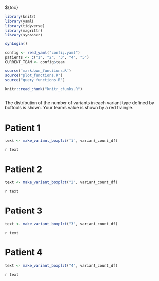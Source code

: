 ${toc}

```r
library(knitr)
library(yaml)
library(tidyverse)
library(magrittr)
library(synapser)

synLogin()

config <- read_yaml("config.yaml")
patients <- c("1", "2", "3", "4", "5")
CURRENT_TEAM <- config$team

source("markdown_functions.R")
source("plot_functions.R")
source("query_functions.R")

knitr::read_chunk("knitr_chunks.R")

```

```r
```
The distribution of the number of variants in each variant type defined by bcftools is shown. Your team's value is shown by a red traingle.

# Patient 1
```r
text <- make_variant_boxplot("1", variant_count_df)
```
`r text`

# Patient 2
```r
text <- make_variant_boxplot("2", variant_count_df)
```
`r text`

# Patient 3
```r
text <- make_variant_boxplot("3", variant_count_df)
```
`r text`

# Patient 4
```r
text <- make_variant_boxplot("4", variant_count_df)
```
`r text`